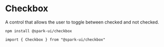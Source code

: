 


<Meta title="Components/Checkbox" component={Checkbox} />

# Checkbox

A control that allows the user to toggle between checked and not checked.

<StoryHeading label="Install" />

```
npm install @spark-ui/checkbox
```

<StoryHeading label="Import" />

```
import { Checkbox } from "@spark-ui/checkbox"
```

<StoryHeading label="Props" />

<ArgsTable of={Checkbox} />

<StoryHeading label="Usage" />
<Canvas>
  <Story name="Usage" story={stories.Default} />
</Canvas>

<StoryHeading label="Disabled" />
<Canvas>
  <Story name="Disabled" story={stories.Disabled} />
</Canvas>

<StoryHeading label="DefaultChecked" />
<Canvas>
  <Story name="DefaultChecked" story={stories.DefaultChecked} />
</Canvas>

<StoryHeading label="Controlled" />
<Canvas>
  <Story name="Controlled" story={stories.Controlled} />
</Canvas>

<StoryHeading label="Intent" />
<Canvas>
  <Story name="Variants/Intent" story={stories.Intent} />
</Canvas>
